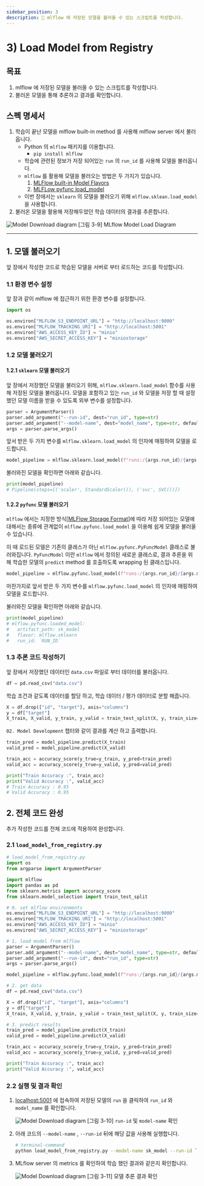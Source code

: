 ```yaml
---
sidebar_position: 3
description: 📌 mlflow 에 저장된 모델을 불러올 수 있는 스크립트를 작성합니다.
---
```

# 3) Load Model from Registry
## 목표

1. mlflow 에 저장된 모델을 불러올 수 있는 스크립트를 작성합니다.
2. 불러온 모델을 통해 추론하고 결과를 확인합니다.

## 스펙 명세서

1. 학습이 끝난 모델을 mlflow built-in method 를 사용해 mlflow server 에서 불러옵니다.
    - Python 의 `mlflow` 패키지를 이용합니다.
        - `pip install mlflow`
    - 학습에 관련된 정보가 저장 되어있는 `run` 의 `run_id` 를 사용해 모델을 불러옵니다.
    - `mlflow` 를 활용해 모델을 불러오는 방법은 두 가지가 있습니다.
        1. [MLFlow built-in Model Flavors](https://www.mlflow.org/docs/latest/models.html#built-in-model-flavors)
        2. [MLFLow pyfunc load_model](https://mlflow.org/docs/latest/python_api/mlflow.pyfunc.html#mlflow.pyfunc.load_model)
    - 이번 장에서는 `sklearn` 의 모델을 불러오기 위해 `mlflow.sklean.load_model` 을 사용합니다.
2. 불러온 모델을 활용해 저장해두었던 학습 데이터의 결과를 추론합니다.

<div style={{textAlign: 'center'}}>

![Model Download diagram](./img/model-registry-9.png)
[그림 3-9] MLflow Model Load Diagram
</div>


---

## 1.  모델 불러오기

앞 장에서 작성한 코드로 학습된 모델을 서버로 부터 로드하는 코드를 작성합니다.

### 1.1 환경 변수 설정

앞 장과 같이 mlflow 에 접근하기 위한 환경 변수를 설정합니다.

```python
import os

os.environ["MLFLOW_S3_ENDPOINT_URL"] = "http://localhost:9000"
os.environ["MLFLOW_TRACKING_URI"] = "http://localhost:5001"
os.environ["AWS_ACCESS_KEY_ID"] = "minio"
os.environ["AWS_SECRET_ACCESS_KEY"] = "miniostorage"
```

### 1.2 모델 불러오기

#### 1.2.1 `sklearn` 모델 불러오기

앞 장에서 저장했던 모델을 불러오기 위해, `mlflow.sklearn.load_model` 함수를 사용해 저장된 모델을 불러옵니다. 모델을 포함하고 있는 `run_id` 와 모델을 저장 할 때 설정했던 모델 이름을 받을 수 있도록 외부 변수를 설정합니다.

```python
parser = ArgumentParser()
parser.add_argument("--run-id", dest="run_id", type=str)
parser.add_argument("--model-name", dest="model_name", type=str, default="sk_model")
args = parser.parse_args()
```

앞서 받은 두 가지 변수를 `mlflow.sklearn.load_model` 의 인자에 매핑하여 모델을 로드합니다.

```python
model_pipeline = mlflow.sklearn.load_model(f"runs:/{args.run_id}/{args.model_name}")
```

불러와진 모델을 확인하면 아래와 같습니다.

```python
print(model_pipeline)
# Pipeline(steps=[('scaler', StandardScaler()), ('svc', SVC())])
```

#### 1.2.2 `pyfunc` 모델 불러오기

`mlflow` 에서는 지정한 방식[[MLFlow Storage Format](https://www.mlflow.org/docs/latest/models.html#storage-format)]에 따라 저장 되어있는 모델에 대해서는 종류에 관계없이 `mlflow.pyfunc.load_model` 을 이용해 쉽게 모델을 불러올 수 있습니다.

이 때 로드된 모델은 기존의 클래스가 아닌 `mlflow.pyfunc.PyFuncModel` 클래스로 불러와집니다. `PyFuncModel` 이란 `mlflow` 에서 정의된 새로운 클래스로, 결과 추론을 위해 학습한 모델의 `predict` method 를 호출하도록 wrapping 된 클래스입니다.

```python
model_pipeline = mlflow.pyfunc.load_model(f"runs:/{args.run_id}/{args.model_name}")
```

마찬가지로 앞서 받은 두 가지 변수를 `mlflow.pyfunc.load_model` 의 인자에 매핑하여 모델을 로드합니다.

불러와진 모델을 확인하면 아래와 같습니다.

```python
print(model_pipeline)
# mlflow.pyfunc.loaded_model:
#   artifact_path: sk_model
#   flavor: mlflow.sklearn
#   run_id: `RUN_ID`
```

### 1.3 추론 코드 작성하기

앞 장에서 저장했던 데이터인 `data.csv` 파일로 부터 데이터를 불러옵니다.

```python
df = pd.read_csv("data.csv")
```

학습 조건과 같도록 데이터를 할당 하고, 학습 데이터 / 평가 데이터로 분할 해줍니다.

```python
X = df.drop(["id", "target"], axis="columns")
y = df["target"]
X_train, X_valid, y_train, y_valid = train_test_split(X, y, train_size=0.8, random_state=2022)
```

`02. Model Development` 챕터와 같이 결과를 계산 하고 출력합니다.

```python
train_pred = model_pipeline.predict(X_train)
valid_pred = model_pipeline.predict(X_valid)

train_acc = accuracy_score(y_true=y_train, y_pred=train_pred)
valid_acc = accuracy_score(y_true=y_valid, y_pred=valid_pred)

print("Train Accuracy :", train_acc)
print("Valid Accuracy :", valid_acc)
# Train Accuracy : 0.95
# Valid Accuracy : 0.95
```

## 2. 전체 코드 완성

추가 작성한 코드를 전체 코드에 적용하여 완성합니다.

### 2.1 `load_model_from_registry.py`

```python  title="load_model_from_registry.py"
# load_model_from_registry.py
import os
from argparse import ArgumentParser

import mlflow
import pandas as pd
from sklearn.metrics import accuracy_score
from sklearn.model_selection import train_test_split

# 0. set mlflow environments
os.environ["MLFLOW_S3_ENDPOINT_URL"] = "http://localhost:9000"
os.environ["MLFLOW_TRACKING_URI"] = "http://localhost:5001"
os.environ["AWS_ACCESS_KEY_ID"] = "minio"
os.environ["AWS_SECRET_ACCESS_KEY"] = "miniostorage"

# 1. load model from mlflow
parser = ArgumentParser()
parser.add_argument("--model-name", dest="model_name", type=str, default="sk_model")
parser.add_argument("--run-id", dest="run_id", type=str)
args = parser.parse_args()

model_pipeline = mlflow.pyfunc.load_model(f"runs:/{args.run_id}/{args.model_name}")

# 2. get data
df = pd.read_csv("data.csv")

X = df.drop(["id", "target"], axis="columns")
y = df["target"]
X_train, X_valid, y_train, y_valid = train_test_split(X, y, train_size=0.8, random_state=2022)

# 3. predict results
train_pred = model_pipeline.predict(X_train)
valid_pred = model_pipeline.predict(X_valid)

train_acc = accuracy_score(y_true=y_train, y_pred=train_pred)
valid_acc = accuracy_score(y_true=y_valid, y_pred=valid_pred)

print("Train Accuracy :", train_acc)
print("Valid Accuracy :", valid_acc)
```

### 2.2 실행 및 결과 확인

1. [localhost:5001](http://localhost:5001) 에 접속하여 저장된 모델의 `run` 을 클릭하여 `run_id` 와 `model_name` 를 확인합니다.
    <div style={{textAlign: 'center'}}>

    ![Model Download diagram](./img/model-registry-10.png)
    [그림 3-10] `run-id` 및 `model-name` 확인
    </div>    
2. 아래 코드의 `--model-name` , `--run-id` 뒤에 해당 값을 사용해 실행합니다.
    
    ```bash
    # terminal-command
    python load_model_from_registry.py --model-name sk_model --run-id `RUN_ID`
    ```
    
3. MLflow server 의 metrics 를 확인하여 학습 했던 결과와 같은지 확인합니다.
    <div style={{textAlign: 'center'}}>

    ![Model Download diagram](./img/model-registry-11.png)
    [그림 3-11] 모델 추론 결과 확인
    </div>
